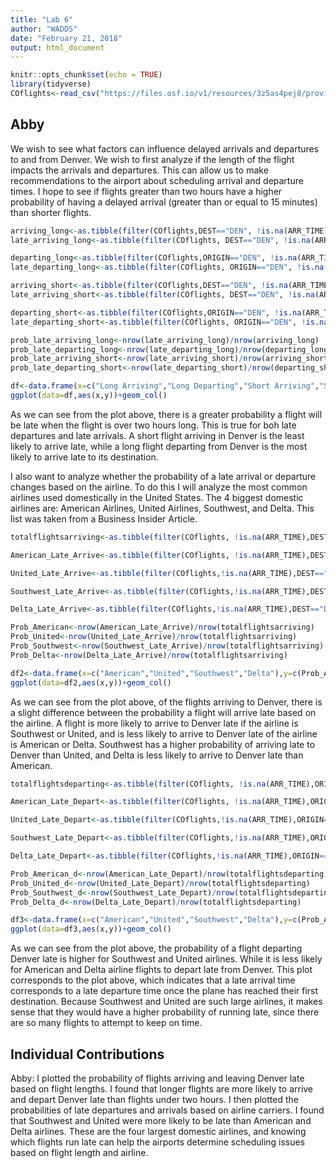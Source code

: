 ---
title: "Lab 6"
author: "WADDS"
date: "February 21, 2018"
output: html_document
---

```{r setup, include=FALSE}
knitr::opts_chunk$set(echo = TRUE)
library(tidyverse)
COflights<-read_csv("https://files.osf.io/v1/resources/3z5as4pej8/providers/osfstorage/5a8ca28f57103100104584db")
```

## Abby
We wish to see what factors can influence delayed arrivals and departures to and from Denver. We wish to first analyze if the length of the flight impacts the arrivals and departures. This can allow us to make recommendations to the airport about scheduling arrival and departure times. I hope to see if flights greater than two hours have a higher probability of having a delayed arrival (greater than or equal to 15 minutes) than shorter flights.

```{r Abby1, echo=FALSE}
arriving_long<-as.tibble(filter(COflights,DEST=="DEN", !is.na(ARR_TIME), AIR_TIME>=120))
late_arriving_long<-as.tibble(filter(COflights, DEST=="DEN", !is.na(ARR_TIME), AIR_TIME>=120, ARR_DELAY>=15))

departing_long<-as.tibble(filter(COflights,ORIGIN=="DEN", !is.na(ARR_TIME), AIR_TIME>=120))
late_departing_long<-as.tibble(filter(COflights, ORIGIN=="DEN", !is.na(ARR_TIME), AIR_TIME>=120, DEP_DELAY>=15))

arriving_short<-as.tibble(filter(COflights,DEST=="DEN", !is.na(ARR_TIME), AIR_TIME<120))
late_arriving_short<-as.tibble(filter(COflights, DEST=="DEN", !is.na(ARR_TIME), AIR_TIME<120, ARR_DELAY>=15))

departing_short<-as.tibble(filter(COflights,ORIGIN=="DEN", !is.na(ARR_TIME), AIR_TIME<120))
late_departing_short<-as.tibble(filter(COflights, ORIGIN=="DEN", !is.na(ARR_TIME), AIR_TIME<120, DEP_DELAY>=15))

prob_late_arriving_long<-nrow(late_arriving_long)/nrow(arriving_long)
prob_late_departing_long<-nrow(late_departing_long)/nrow(departing_long)
prob_late_arriving_short<-nrow(late_arriving_short)/nrow(arriving_short)
prob_late_departing_short<-nrow(late_departing_short)/nrow(departing_short)

df<-data.frame(x=c("Long Arriving","Long Departing","Short Arriving","Short Departing"),y=c(0.1754298,0.2136266,0.1447172,0.1662359))
ggplot(data=df,aes(x,y))+geom_col()
```

As we can see from the plot above, there is a greater probability a flight will be late when the flight is over two hours long. This is true for boh late departures and late arrivals. A short flight arriving in Denver is the least likely to arrive late, while a long flight departing from Denver is the most likely to arrive late to its destination. 

I also want to analyze whether the probability of a late arrival or departure changes based on the airline. To do this I will analyze the most common airlines used domestically in the United States. The 4 biggest domestic airlines are: American Airlines, United Airlines, Southwest, and Delta. This list was taken from a Business Insider Article.

```{r Abby2}
totalflightsarriving<-as.tibble(filter(COflights, !is.na(ARR_TIME),DEST=="DEN"))

American_Late_Arrive<-as.tibble(filter(COflights, !is.na(ARR_TIME),DEST=="DEN",ARR_DELAY>=15,CARRIER=="AA"))

United_Late_Arrive<-as.tibble(filter(COflights,!is.na(ARR_TIME),DEST=="DEN",ARR_DELAY>=15,CARRIER=="UA"))

Southwest_Late_Arrive<-as.tibble(filter(COflights,!is.na(ARR_TIME),DEST=="DEN",ARR_DELAY>=15, CARRIER=="WN"))

Delta_Late_Arrive<-as.tibble(filter(COflights,!is.na(ARR_TIME),DEST=="DEN",ARR_DELAY>=15,CARRIER=="DL"))

Prob_American<-nrow(American_Late_Arrive)/nrow(totalflightsarriving)
Prob_United<-nrow(United_Late_Arrive)/nrow(totalflightsarriving)
Prob_Southwest<-nrow(Southwest_Late_Arrive)/nrow(totalflightsarriving)
Prob_Delta<-nrow(Delta_Late_Arrive)/nrow(totalflightsarriving)

df2<-data.frame(x=c("American","United","Southwest","Delta"),y=c(Prob_American,Prob_United,Prob_Southwest,Prob_Delta))
ggplot(data=df2,aes(x,y))+geom_col()
```

As we can see from the plot above, of the flights arriving to Denver, there is a slight difference between the probability a flight will arrive late based on the airline. A flight is more likely to arrive to Denver late if the airline is Southwest or United, and is less likely to arrive to Denver late of the airline is American or Delta. Southwest has a higher probability of arriving late to Denver than United, and Delta is less likely to arrive to Denver late than American.

```{r Abby 3}
totalflightsdeparting<-as.tibble(filter(COflights, !is.na(ARR_TIME),ORIGIN=="DEN"))

American_Late_Depart<-as.tibble(filter(COflights, !is.na(ARR_TIME),ORIGIN=="DEN",DEP_DELAY>=15,CARRIER=="AA"))

United_Late_Depart<-as.tibble(filter(COflights,!is.na(ARR_TIME),ORIGIN=="DEN",DEP_DELAY>=15,CARRIER=="UA"))

Southwest_Late_Depart<-as.tibble(filter(COflights,!is.na(ARR_TIME),ORIGIN=="DEN",DEP_DELAY>=15, CARRIER=="WN"))

Delta_Late_Depart<-as.tibble(filter(COflights,!is.na(ARR_TIME),ORIGIN=="DEN",DEP_DELAY>=15,CARRIER=="DL"))

Prob_American_d<-nrow(American_Late_Depart)/nrow(totalflightsdeparting)
Prob_United_d<-nrow(United_Late_Depart)/nrow(totalflightsdeparting)
Prob_Southwest_d<-nrow(Southwest_Late_Depart)/nrow(totalflightsdeparting)
Prob_Delta_d<-nrow(Delta_Late_Depart)/nrow(totalflightsdeparting)

df3<-data.frame(x=c("American","United","Southwest","Delta"),y=c(Prob_American_d,Prob_United_d,Prob_Southwest_d,Prob_Delta_d))
ggplot(data=df3,aes(x,y))+geom_col()
```
As we can see from the plot above, the probability of a flight departing Denver late is higher for Southwest and United airlines. While it is less likely for American and Delta airline flights to depart late from Denver. This plot corresponds to the plot above, which indicates that a late arrival time corresponds to a late departure time once the plane has reached their first destination. Because Southwest and United are such large airlines, it makes sense that they would have a higher probability of running late, since there are so many flights to attempt to keep on time. 


## Individual Contributions

Abby: I plotted the probability of flights arriving and leaving Denver late based on flight lengths. I found that longer flights are more likely to arrive and depart Denver late than flights under two hours. I then plotted the probabilities of late departures and arrivals based on airline carriers. I found that Southwest and United were more likely to be late than American and Delta airlines. These are the four largest domestic airlines, and knowing which flights run late can help the airports determine scheduling issues based on flight length and airline. 
